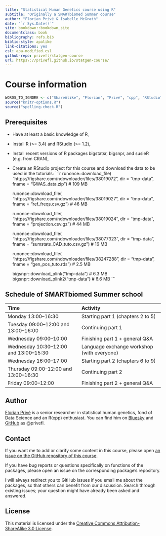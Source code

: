 ```yaml
--- 
title: "Statistical Human Genetics course using R"
subtitle: "Originally a SMARTbiomed Summer course"
author: "Florian Privé & Isabelle McGrath"
date: "`r Sys.Date()`"
site: bookdown::bookdown_site
documentclass: book
bibliography: refs.bib
biblio-style: apalike
link-citations: yes
csl: apa-modified.csl
github-repo: privefl/statgen-course
url: https\://privefl.github.io/statgen-course/
---
```



# Course information

```r
WORDS_TO_IGNORE <- c("ShareAlike", "Florian", "Privé", "cpp", "RStudio", "Bluesky", "SMARTbiomed")
source("knitr-options.R")
source("spelling-check.R")
```

## Prerequisites

- Have at least a basic knowledge of R,

- Install R (>= 3.4) and RStudio (>= 1.2),

- Install recent versions of R packages bigstatsr, bigsnpr, and susieR (e.g. from CRAN),

- Create an RStudio project for this course and download the data to be used in the tutorials:
    ```r
    runonce::download_file(
      "https://figshare.com/ndownloader/files/38019072",
      dir = "tmp-data", fname = "GWAS_data.zip")  # 109 MB
    
    runonce::download_file(
      "https://figshare.com/ndownloader/files/38019027", 
      dir = "tmp-data", fname = "ref_freqs.csv.gz")  # 46 MB
    
    runonce::download_file(
      "https://figshare.com/ndownloader/files/38019024",
      dir = "tmp-data", fname = "projection.csv.gz")  # 44 MB
    
    runonce::download_file(
      "https://figshare.com/ndownloader/files/38077323",
      dir = "tmp-data", fname = "sumstats_CAD_tuto.csv.gz")  # 16 MB
    
    runonce::download_file(
      "https://figshare.com/ndownloader/files/38247288",
      dir = "tmp-data", fname = "gen_pos_tuto.rds")  # 2.5 MB
    
    bigsnpr::download_plink("tmp-data")   # 6.3 MB
    bigsnpr::download_plink2("tmp-data")  # 6.6 MB
    ```


## Schedule of SMARTbiomed Summer school

| Time                                   | Activity                                    |
|:---------------------------------------|:--------------------------------------------|
| Monday 13:00–16:30                     | Starting part 1 (chapters 2 to 5)           |
| Tuesday 09:00–12:00 and 13:00–16:00    | Continuing part 1                           |
| Wednesday 09:00–10:00                  | Finishing part 1 + general Q&A              |
| Wednesday 10:30–12:00 and 13:00–15:30  | Language exchange workshop (with everyone)  |
| Wednesday 16:00–17:00                  | Starting part 2 (chapters 6 to 9)           |
| Thursday 09:00–12:00 and 13:00–16:30   | Continuing part 2                           |
| Friday 09:00–12:00                     | Finishing part 2 + general Q&A              |


## Author

[Florian Privé](https://privefl.github.io/) is a senior researcher in statistical human genetics, fond of Data Science and an R(cpp) enthusiast. You can find him on [Bluesky](https://bsky.app/profile/privefl.bsky.social) and [GitHub](https://github.com/privefl) as \@privefl.


## Contact

If you want me to add or clarify some content in this course, please open [an issue on the GitHub repository of this course](https://github.com/privefl/statgen-course/issues).

If you have bug reports or questions specifically on functions of the packages, please open an issue on the corresponding package's repository.

I will always redirect you to GitHub issues if you email me about the packages, so that others can benefit from our discussion. Search through existing issues; your question might have already been asked and answered.


## License

This material is licensed under the [Creative Commons Attribution-ShareAlike 3.0 License](http://creativecommons.org/licenses/by-sa/3.0/). 
